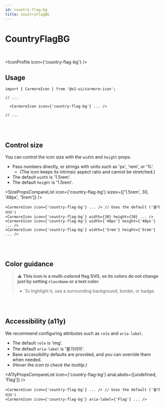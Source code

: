 ```yaml
---
id: country-flag-bg
title: CountryFlagBG
---
```




# CountryFlagBG

<br />

<IconProfile icon={'country-flag-bg'} />

## Usage

```tsx
import { CarmoreIcon } from '@o2-ui/carmore-icon';

// ...

  <CarmoreIcon icon={'country-flag-bg'} ... />

// ...
```

<br />
<br />

## Control size

You can control the icon size with the `width` and `height` props.

- Pass numbers directly, or strings with units such as 'px', 'rem', or '%'.
  - (The icon keeps its intrinsic aspect ratio and cannot be stretched.)
- The default `width` is '1.5rem'.
- The default `height` is '1.5rem'.

<SizePropsCompareList icon={'country-flag-bg'} sizes={['1.5rem', 30, '48px', '5rem']} />

```tsx
<CarmoreIcon icon={'country-flag-bg'} ... /> // Uses the default ('불가리아')
<CarmoreIcon icon={'country-flag-bg'} width={30} height={30} ... />
<CarmoreIcon icon={'country-flag-bg'} width={'48px'} height={'48px'} ... />
<CarmoreIcon icon={'country-flag-bg'} width={'5rem'} height={'5rem'} ... />
```

<br />
<br />

## Color guidance

> ⚠️ <b>This icon is a multi-colored flag SVG, so its colors do not change just by setting `className` or a text color.</b>
>
> - To highlight it, use a surrounding background, border, or badge.

<br />
<br />

## Accessibility (a11y)

We recommend configuring attributes such as `role` and `aria-label`.

- The default `role` is 'img'.
- The default `aria-label` is '불가리아'.
- Base accessibility defaults are provided, and you can override them when needed.
- _(Hover the icon to check the tooltip.)_

<A11yPropsCompareList icon={'country-flag-bg'} ariaLabels={[undefined, 'Flag']} />

```tsx
<CarmoreIcon icon={'country-flag-bg'} ... /> // Uses the default ('불가리아')
<CarmoreIcon icon={'country-flag-bg'} aria-label={'Flag'} ... />
```
